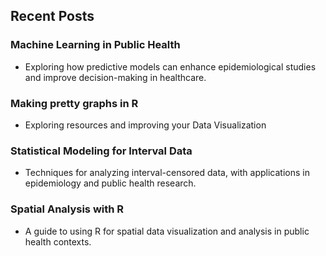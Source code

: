 
## Recent Posts

### **Machine Learning in Public Health**
- Exploring how predictive models can enhance epidemiological studies and improve decision-making in healthcare.

### **Making pretty graphs in R**
- Exploring resources and improving your Data Visualization

### **Statistical Modeling for Interval Data**
- Techniques for analyzing interval-censored data, with applications in epidemiology and public health research.

### **Spatial Analysis with R**
- A guide to using R for spatial data visualization and analysis in public health contexts.
